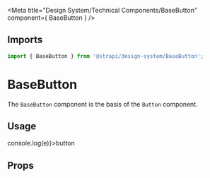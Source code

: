 <!--- BaseButton.stories.mdx --->


<Meta
  title="Design System/Technical Components/BaseButton"
  component={ BaseButton }
/>

## Imports

```js
import { BaseButton } from '@strapi/design-system/BaseButton';
```

# BaseButton

The `BaseButton` component is the basis of the `Button` component.

## Usage

<Canvas withSource="open">
  <Story name="base">
    <BaseButton onClick={(e) => console.log(e)}>button</BaseButton>
  </Story>
</Canvas>

## Props

<ArgsTable of={BaseButton} />

